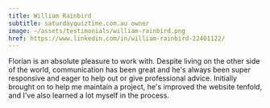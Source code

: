 ```yaml
---
title: William Rainbird
subtitle: saturdayquiztime.com.au owner
image: ~/assets/testimonials/william-rainbird.png
href: https://www.linkedin.com/in/william-rainbird-22401122/
---
```


Florian is an absolute pleasure to work with. Despite living on the
other side of the world, communication has been great and he's always
been super responsive and eager to help out or give professional advice.
Initially brought on to help me maintain a project, he's improved the
website tenfold, and I've also learned a lot myself in the process.
